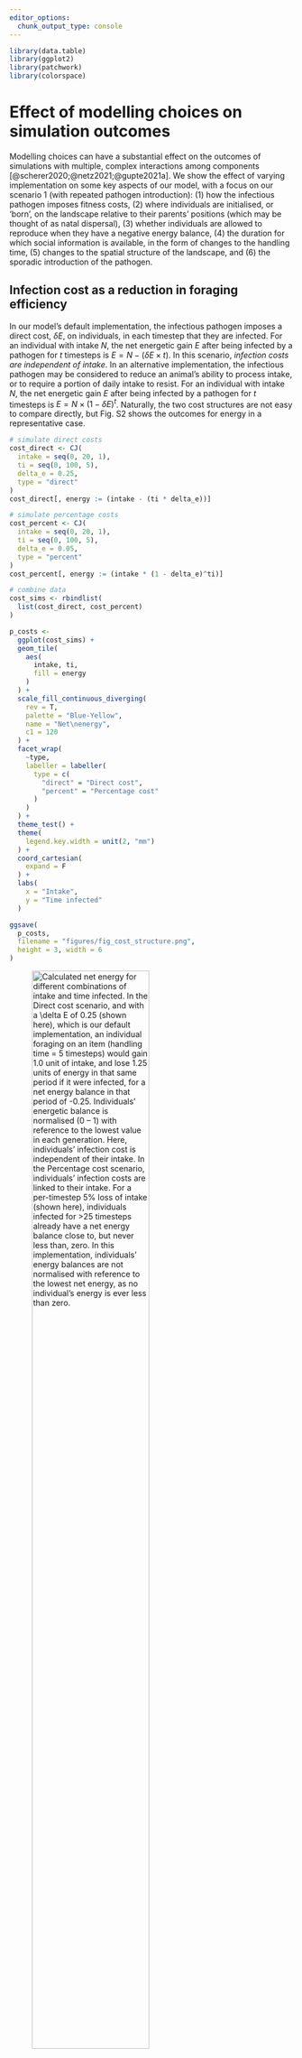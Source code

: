 ```yaml
---
editor_options: 
  chunk_output_type: console
---
```


```r
library(data.table)
library(ggplot2)
library(patchwork)
library(colorspace)
```

# Effect of modelling choices on simulation outcomes

Modelling choices can have a substantial effect on the outcomes of simulations with multiple, complex interactions among components [@scherer2020;@netz2021;@gupte2021a].
We show the effect of varying implementation on some key aspects of our model, with a focus on our scenario 1 (with repeated pathogen introduction): (1) how the infectious pathogen imposes fitness costs, (2) where individuals are initialised, or 'born', on the landscape relative to their parents' positions (which may be thought of as natal dispersal), (3) whether individuals are allowed to reproduce when they have a negative energy balance, (4) the duration for which social information is available, in the form of changes to the handling time, (5) changes to the spatial structure of the landscape, and (6) the sporadic introduction of the pathogen.

## Infection cost as a reduction in foraging efficiency

In our model's default implementation, the infectious pathogen imposes a direct cost, $\delta E$, on individuals, in each timestep that they are infected.
For an individual with intake $N$, the net energetic gain $E$ after being infected by a pathogen for $t$ timesteps is $E = N - (\delta E \times t)$.
In this scenario, _infection costs are independent of intake_.
In an alternative implementation, the infectious pathogen may be considered to reduce an animal's ability to process intake, or to require a portion of daily intake to resist.
For an individual with intake $N$, the net energetic gain $E$ after being infected by a pathogen for $t$ timesteps is $E = N \times (1 - \delta E) ^ t$.
Naturally, the two cost structures are not easy to compare directly, but Fig. S2 shows the outcomes for energy in a representative case.

```r
# simulate direct costs
cost_direct <- CJ(
  intake = seq(0, 20, 1),
  ti = seq(0, 100, 5),
  delta_e = 0.25,
  type = "direct"
)
cost_direct[, energy := (intake - (ti * delta_e))]

# simulate percentage costs
cost_percent <- CJ(
  intake = seq(0, 20, 1),
  ti = seq(0, 100, 5),
  delta_e = 0.05,
  type = "percent"
)
cost_percent[, energy := (intake * (1 - delta_e)^ti)]

# combine data
cost_sims <- rbindlist(
  list(cost_direct, cost_percent)
)

p_costs <-
  ggplot(cost_sims) +
  geom_tile(
    aes(
      intake, ti,
      fill = energy
    )
  ) +
  scale_fill_continuous_diverging(
    rev = T,
    palette = "Blue-Yellow",
    name = "Net\nenergy",
    c1 = 120
  ) +
  facet_wrap(
    ~type,
    labeller = labeller(
      type = c(
        "direct" = "Direct cost",
        "percent" = "Percentage cost"
      )
    )
  ) +
  theme_test() +
  theme(
    legend.key.width = unit(2, "mm")
  ) +
  coord_cartesian(
    expand = F
  ) +
  labs(
    x = "Intake",
    y = "Time infected"
  )

ggsave(
  p_costs,
  filename = "figures/fig_cost_structure.png",
  height = 3, width = 6
)
```

![Calculated net energy for different combinations of intake and time infected. In the _Direct cost_ scenario, and with a $\delta E$ of 0.25 (shown here), which is our default implementation, an individual foraging on an item (handling time = 5 timesteps) would gain 1.0 unit of intake, and lose 1.25 units of energy in that same period if it were infected, for a net energy balance in that period of -0.25. Individuals' energetic balance is normalised (0 -- 1) with reference to the lowest value in each generation. Here, individuals' infection cost is _independent_ of their intake. In the _Percentage cost_ scenario, individuals' infection costs are linked to their intake. For a per-timestep 5% loss of intake (shown here), individuals infected for >25 timesteps already have a net energy balance close to, but never less than, zero. In this implementation, individuals' energy balances are _not normalised_ with reference to the lowest net energy, as no individual's energy is ever less than zero.](figures/fig_cost_structure.png){ width=70% }

### Evolutionary outcomes of the percentage cost implementation

The social movement strategies evolved prior to pathogen introduction are identical to those seen in our default implementation.
This is because the percentage cost implementation differs from the default only after the pathogen is introduced.
After pathogen introduction, there is a rapid evolutionary shift in movement strategies similar to that in our default implementation, but only when the costs of infection are relatively high ($\delta E$ = 7.5%), and the usefulness of social information is limited by the abundance of food items ($R$ = 5).
Under these conditions, the agent avoiding strategy becomes the commonest strategy.
Under conditions of median landscape productivity and intermediate to high pathogen costs ($\delta E \in$ 5.0% and 7.5%, $R$ = 2), the agent avoiding strategy also emerges, but forms only a low proportion of the population.
Under all other conditions, the handler tracking strategy continues as the commonest strategy.

![**Rapid evolutionary change under some conditions in an alternative implementation of disease costs.** In our alternative, percentage costs implementation of the infectious pathogen, there is a rapid shift in the mix of movement strategies after pathogen introduction, but only when the costs of infection are relatively high (7.5%), and the usefulness of social information is limited by the abundance of food items (R = 5). In these cases, the agent avoiding strategy is the commonest social movement strategy, forming a smaller proportion of the population mixture of social movement strategies when the infection cost is lower, or when the usefulness of social information is greater (lower $\delta E$ and lower $R$ respectively).](figures/fig_evo_change_percent_cost.png){ width=70% }

## Large-scale natal dispersal of individuals

Some models initialise the individuals in each new generation at random locations on the landscape [see e.g. @gupte2021a]; this can be called large-scale or 'global' natal dispersal.
This is a reasonable choice when modelling animals during a specific stage of their life cycle, such as after arriving on a wintering or breeding site after migration.
Our default choice, on the other hand, is small-scale or 'local' natal dispersal, where individuals are initialised close to their parent's last position.
This is also defensible, as many organisms do not disperse very far from their ancestors.
When animals do not disperse very far, they may not evolve movement rules that can be generalised across all landscape conditions, especially when the landscape is ecologically heterogeneous.
Instead, animals may adapt their strategies to the local conditions which they inherit from their parents ['ecological inheritance': @badyaev2009].

Successful individuals are likely to have more offspring than unsuccessful individuals, and successful individuals are likely to be found --- in our simulation and in real natural systems --- on or near profitable resource patches.
This means that many individuals are initialised near profitable patches.
In this case, and because of the sparse distribution of resource patches on the landscape, individuals adapt to tolerate their many neighbours (who are often kin), as avoiding them would lead to also moving away from a profitable patch.

By forcing animals in each new generation to encounter ecological circumstances potentially different from those of their parents, implementing global dispersal can help investigate whether animals' evolved movement strategies are truly 'optimal' at the global scale [@gupte2021a].
We implementated global dispersal by running 10 replicates of each parameter combination (3 combinations of $\delta E$ = 0.25 and $R \in$ 1, 2, 5; 30 simulations in all), with dispersal set to 10.
This means that individuals' initial positions are drawn from a normal distribution with standard deviation = 10, centred on the location of their parent.

```r
l <- pathomove::get_test_landscape(
  nItems = 1800,
  landsize = 60,
  nClusters = 60,
  clusterSpread = 1,
  regen_time = 50
)

global <- data.frame(
  x = 30 + rnorm(30, 0, 10),
  y = 30 + rnorm(30, 0, 10),
  type = "global"
)

local <- data.frame(
  x = 30 + rnorm(30, 0, 2),
  y = 30 + rnorm(30, 0, 2),
  type = "local"
)

agents <- rbind(global, local)
```

```r
p <- ggplot(l) +
  geom_bin2d(
    aes(
      x, y,
      fill = ..count..
    ),
    show.legend = F
  ) +
  geom_segment(
    data = agents,
    aes(
      x = 30, y = 30,
      xend = x, yend = y,
      col = type
    ),
    size = 0.2,
    show.legend = F
  ) +
  geom_point(
    data = agents,
    aes(
      x, y,
      col = type,
      shape = type
    ),
    size = 1,
    show.legend = F
  ) +
  scale_colour_discrete_diverging(
    palette = "Blue-Red 2"
  ) +
  scale_fill_continuous_sequential(
    palette = "Greens 2"
  ) +
  theme_test() +
  theme(
    axis.title.x = element_blank(),
    axis.title.y = element_blank()
  )

ggsave(
  p,
  filename = "figures/fig_global_dispersal.png",
  height = 3,
  width = 3
)
```

![**Differences between small-scale and large-scale natal dispersal.** Initialising individuals in each new generation within a standard deviation of 10 units around their parent (**blue**; parent at [30, 30]) places can lead them to encounter potentially very different ecological, and social, circumstances from those of their parent. In contrast, individuals initialised close to their parents (within a standard deviation of 2 units; **red**) encounter very similar conditions as their parent. The latter also leads to substantial competition among kin. We used 10 units to represent (nearly) global dispersal, and 2 units to represent local dispersal; this is controlled by the simulation parameter _dispersal_, which takes a numeric argument.](figures/fig_global_dispersal.png)

We found that our model is broadly robust to implementing large-scale natal dispersal, with the evolutionary outcomes very similar to those seen in our default implementation with small-scale natal dispersal (see main text Figs. 2, 6).
Since individuals are initialised relatively far away from their parent's position, they encounter potentially very different ecological conditions, both in terms of the number of other individuals, and the local availability of food items.
As a result, most individuals evolve a 'handler tracking' social movement strategy before the introduction of the novel pathogen.
This strategy allows individuals to gain the benefits of social information on the location of a resource patch (of which handlers are an indirect cue), while avoiding potential competitors, as well as potentially moving away from areas without many food items.
After pathogen introduction, there is a rapid evolutionary shift in social movement strategies, with an increase in 'agent avoidance', similar to the shift seen in our default implementation of local dispersal.
The effect of landscape productivity on the mix of proportions of the pre- and post-pathogen introduction strategies does not appear to be significant.

## Energy threshold on reproduction

Individuals may skip reproduction when their body condition is below some threshold, as would be expcted when infected by a transmissible pathogen.
We explored how restricting reproduction to only those individuals which had a positive energy balance ($\sum \text{intake} > \delta E\sum \text{time~infected}$) would affect our simulation outcomes.
We found that for our default parameter combination the handler tracking strategy persists as the commonest strategy after pathogen introduction, with agent avoidance making up a small proportion of the population \textbf{(SI Appendix Fig. S\ldots)}.
At a lower infection cost ($\delta E$ = 0.1), there is broadly no effect of pathogen introduction on the evolved social movement strategy, and handler tracking persists at a high frequency.
When infection costs are higher ($\delta E$ = 0.5), handler tracking still persists after pathogen introduction, but with frequent and strong irruptions of agent avoiding individuals over the generations following introduction.

## Persistence of social information in the form of changes to handling time

In our model, the availability of inadvertent social information on the location of food item clusters is controlled by the handling time parameter $T_H$ (default = 5 timesteps).
We explored the effect of the availabiltiy of social information on which social movement strategies were evolved after pathogen introduction by running our default implementation of scenario 1 ($\delta E$ = 0.25, $R$ = 2) with four alternative values of handling time: 0, 1, 2, and 10.
We found that at low handling times ($T_H \in$ 1, 2), the handler tracking strategy persists as the dominant strategy after pathogen introduction, with a small proportion of agent avoiding individuals \textbf{(SI Appendix Fig. S\ldots)}.
When handling time is doubled from the default ($T_H$ = 10), the agent avoiding strategy rapidly becomes the dominant strategy.
As handling time increases, more individuals are immobilised as handlers, increasing the availability of inadvertent social information that is helpful in locating resources.
However, after pathogen introduction, the cumulative risk of pathogen transmission is also increased with increased handling time when two handlers are within transmission distance, and one of them is infected.
These results then suggest that the evolution of how social information is used can be strongly influenced by its indirect costs (here, transmission risk).
When individuals do not need to handle food before consuming it ($T_H$ = 0), a mixture of handler tracking and agent avoiding strategies persists in the population from the beginning of the simulation, with no change following pathogen introduction \textbf{(SI Appendix Fig. S\ldots)}.
In this case, there are never any handlers, and thus oscillations in social movement strategy most likely represent neutral variation around the handler preference $s_H$; most individuals would more accurately be described as `non-handler avoiding'.

![Overall, implementing large-scale natal dispersal does not appear to alter the evolution of sociality under the risk of pathogen transmission from the results obtained in our default implementation of scenario 1.](figures/fig_eco_evo_alternatives.png)

## Spatial structure of the resource landscape

![](figures/fig_eco_evo_spatial.png)

## Sporadic introduction of infectious pathogens

We implemented a variant of our main model, in which the infectious pathogen is introduced only sporadically after the first introduction event (at G = 3,000).
Specifically, we modelled probabilistic introduction of the pathogen in each generation following the initial introduction.
We call the per-generation probability of a novel pathogen introduction event the 'spillover rate'.
We ran 10 replicates each of this model variant and examined whether there was a similar evolutionary shift in social movement strategies as seen in our default implementation.
Since it is the main parameter of interest, we ran this model variant for three values of the spillover rate: 0.05, 0.1, and 0.25.
Instead of examining the joint effect of landscape productivity and cost of infection as well, we only examined the effect of infection cost, implementing three different variants with an infection cost $\delta E$ of 0.1, 0.25, and 0.5.
We kept all other model parameters similar to the default scenario of our main model, and importantly, considered only a landscape productivity $R$ of 2.
Cross-species novel pathogen introductions are likely to become more common with climate change, and so we chose these spillover rate values to represent different scenarios under altered global regimes of pathogen transfer.
Our model's default implementation may be seen as an extreme case of the models considered here, with a spillover rate of 1.0.

### Model implementation {-}

In our model code, the sporadic introduction is implemented by drawing the number of generations until the next pathogen introduction event from a geometric distribution whose probability parameter is given by the spillover rates described above.
Zero values are handled by converting them into ones.
At our lowest spillover rate, up to 100 generations could pass between pathogen introductions, while at our highest rates, there are rarely more than 10 generations between introductions.


The social movement strategies evolved prior to pathogen introduction are identical to those seen in our default implementation, as expected.
However, following pathogen introduction, we found that there was little to change in the population-level mixture of movement strategies in this model variant (see figure).
This is regardless of the probability of a novel pathogen introduction (our so-called 'spillover rate'), and the cost of infection by a pathogen.
Across the simulation, the commonest social movement strategy remains 'agent tracking', i.e., preferring locations with multiple individuals regardless of their foraging status.

Since there is little to no change in social movement strategies, we did not expect nor find changes in ecological outcomes.

![**No evolutionary change in social movement strategies when novel pathogen introduction events are relatively uncommon.** **(A)** In our alternative implementation of the model, the pathogen is only introduced sporadically after the initial introduction (G = 3,000; red line in panel B). **(B)** When the introductions are relatively rare and sporadic, there is no shift in the mixture of movement strategies after pathogen introduction. The agent tracking strategy remains common across parameter combinations. ](figures/fig_evo_strategy_sporadic.png){ width=70% }

